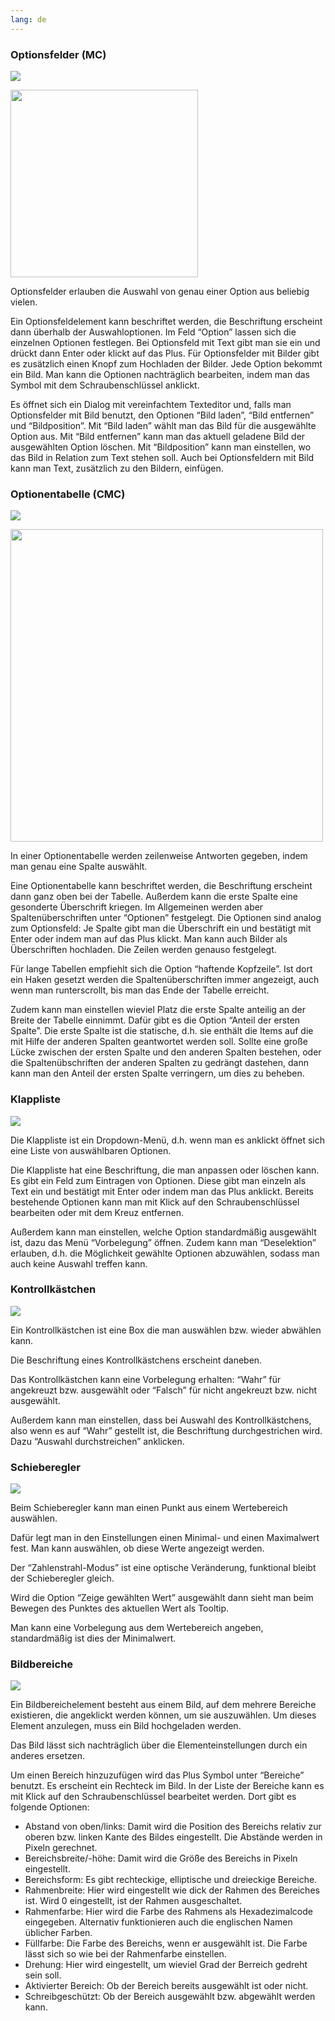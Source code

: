 ```yaml
---
lang: de
---
```


### Optionsfelder (MC) 

![](Grafiken/auswahl_mc.png)

![](Grafiken/prototyp_MC_Text.png){width=300}

Optionsfelder erlauben die Auswahl von genau einer Option aus beliebig vielen. 

Ein Optionsfeldelement kann beschriftet werden, die Beschriftung erscheint dann überhalb der Auswahloptionen. Im Feld "Option" lassen sich die einzelnen Optionen festlegen. Bei Optionsfeld mit Text gibt man sie ein und drückt dann Enter oder klickt auf das Plus. Für Optionsfelder mit Bilder gibt es zusätzlich einen Knopf zum Hochladen der Bilder. Jede Option bekommt ein Bild. Man kann die Optionen nachträglich bearbeiten, indem man das Symbol mit dem Schraubenschlüssel anklickt.

Es öffnet sich ein Dialog mit vereinfachtem Texteditor und, falls man Optionsfelder mit Bild benutzt, den Optionen "Bild laden", "Bild entfernen" und "Bildposition". Mit "Bild laden" wählt man das Bild für die ausgewählte Option aus. Mit "Bild entfernen" kann man das aktuell geladene Bild der ausgewählten Option löschen. Mit "Bildposition" kann man einstellen, wo das Bild in Relation zum Text stehen soll. Auch bei Optionsfeldern mit Bild kann man Text, zusätzlich zu den Bildern, einfügen.


### Optionentabelle (CMC) 

![](Grafiken/auswahl_cmc.png)

![](Grafiken/prototyp_CMC.png){width=500}

In einer Optionentabelle werden zeilenweise Antworten gegeben, indem man genau eine Spalte auswählt.

Eine Optionentabelle kann beschriftet werden, die Beschriftung erscheint dann ganz oben bei der Tabelle. Außerdem kann die erste Spalte eine gesonderte Überschrift kriegen. Im Allgemeinen werden aber Spaltenüberschriften unter "Optionen" festgelegt. Die Optionen sind analog zum Optionsfeld: Je Spalte gibt man die Überschrift ein und bestätigt mit Enter oder indem man auf das Plus klickt. Man kann auch Bilder als Überschriften hochladen. Die Zeilen werden genauso festgelegt.

Für lange Tabellen empfiehlt sich die Option "haftende Kopfzeile". Ist dort ein Haken gesetzt werden die Spaltenüberschriften immer angezeigt, auch wenn man runterscrollt, bis man das Ende der Tabelle erreicht.

Zudem kann man einstellen wieviel Platz die erste Spalte anteilig an der Breite der Tabelle einnimmt. Dafür gibt es die Option "Anteil der ersten Spalte". Die erste Spalte ist die statische, d.h. sie enthält die Items auf die mit Hilfe der anderen Spalten geantwortet werden soll. Sollte eine große Lücke zwischen der ersten Spalte und den anderen Spalten bestehen, oder die Spaltenübschriften der anderen Spalten zu gedrängt dastehen, dann kann man den Anteil der ersten Spalte verringern, um dies zu beheben.

### Klappliste 

![](Grafiken/auswahl_klappliste.png)

Die Klappliste ist ein Dropdown-Menü, d.h. wenn man es anklickt öffnet sich eine Liste von auswählbaren Optionen.

Die Klappliste hat eine Beschriftung, die man anpassen oder löschen kann. Es gibt ein Feld zum Eintragen von Optionen. Diese gibt man einzeln als Text ein und bestätigt mit Enter oder indem man das Plus anklickt. Bereits bestehende Optionen kann man mit Klick auf den Schraubenschlüssel bearbeiten oder mit dem Kreuz entfernen.

Außerdem kann man einstellen, welche Option standardmäßig ausgewählt ist, dazu das Menü "Vorbelegung" öffnen. Zudem kann man "Deselektion" erlauben, d.h. die Möglichkeit gewählte Optionen abzuwählen, sodass man auch keine Auswahl treffen kann.


### Kontrollkästchen 

![](Grafiken/auswahl_kontrollkasten.png)

Ein Kontrollkästchen ist eine Box die man auswählen bzw. wieder abwählen kann.

Die Beschriftung eines Kontrollkästchens erscheint daneben.

Das Kontrollkästchen kann eine Vorbelegung erhalten: "Wahr" für angekreuzt bzw. ausgewählt oder "Falsch" für nicht angekreuzt bzw. nicht ausgewählt.

Außerdem kann man einstellen, dass bei Auswahl des Kontrollkästchens, also wenn es auf "Wahr" gestellt ist, die Beschriftung durchgestrichen wird. Dazu "Auswahl durchstreichen" anklicken.

### Schieberegler 

![](Grafiken/auswahl_schieberegler.png)

Beim Schieberegler kann man einen Punkt aus einem Wertebereich auswählen.

Dafür legt man in den Einstellungen einen Minimal- und einen Maximalwert fest. Man kann auswählen, ob diese Werte angezeigt werden.

Der "Zahlenstrahl-Modus" ist eine optische Veränderung, funktional bleibt der Schieberegler gleich.

Wird die Option "Zeige gewählten Wert" ausgewählt dann sieht man beim Bewegen des Punktes des aktuellen Wert als Tooltip.

Man kann eine Vorbelegung aus dem Wertebereich angeben, standardmäßig ist dies der Minimalwert.

### Bildbereiche 

![](Grafiken/auswahl_bildbereiche.png)

Ein Bildbereichelement besteht aus einem Bild, auf dem mehrere Bereiche existieren, die angeklickt werden können, um sie auszuwählen. Um dieses Element anzulegen, muss ein Bild hochgeladen werden.

Das Bild lässt sich nachträglich über die Elementeinstellungen durch ein anderes ersetzen.

Um einen Bereich hinzuzufügen wird das Plus Symbol unter "Bereiche" benutzt. Es erscheint ein Rechteck im Bild. In der Liste der Bereiche kann es mit Klick auf den Schraubenschlüssel bearbeitet werden. Dort gibt es folgende Optionen:

* Abstand von oben/links: Damit wird die Position des Bereichs relativ zur oberen bzw. linken Kante des Bildes eingestellt. Die Abstände werden in Pixeln gerechnet.
* Bereichsbreite/-höhe: Damit wird die Größe des Bereichs in Pixeln eingestellt.
* Bereichsform: Es gibt rechteckige, elliptische und dreieckige Bereiche.
* Rahmenbreite: Hier wird eingestellt wie dick der Rahmen des Bereiches ist. Wird 0 eingestellt, ist der Rahmen ausgeschaltet.
* Rahmenfarbe: Hier wird die Farbe des Rahmens als Hexadezimalcode eingegeben. Alternativ funktionieren auch die englischen Namen üblicher Farben.
* Füllfarbe: Die Farbe des Bereichs, wenn er ausgewählt ist. Die Farbe lässt sich so wie bei der Rahmenfarbe einstellen.
* Drehung: Hier wird eingestellt, um wieviel Grad der Berreich gedreht sein soll.
* Aktivierter Bereich: Ob der Bereich bereits ausgewählt ist oder nicht.
* Schreibgeschützt: Ob der Bereich ausgewählt bzw. abgewählt werden kann.
